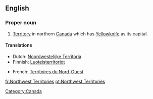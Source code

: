 ==English==

===Proper noun===
{{en-proper noun|sg=[[northwest|Northwest]] [[Territories]]}}

# [[territory|Territory]] in northern [[Canada]] which has [[Yellowknife]] as its capital.

====Translations====
{{trans-top|Territory in northern Canada}}
* Dutch: [[Noordwestelijke Territoria]]
* Finnish: [[Luoteisterritoriot]] {{p}}
{{trans-mid}}
* French: [[Territoires du Nord-Ouest]] {{m|p}}
{{trans-bottom}}

[[Category:Canada]]

[[fr:Northwest Territories]]
[[pt:Northwest Territories]]